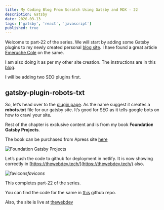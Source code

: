 ```yaml
---
title: My Coding Blog From Scratch Using Gatsby and MDX - 22
description: Gatsby
date: 2020-03-13
tags: ['gatsby', 'react', 'javascript']
published: true
---
```


Welcome to part-22 of the series. We will start by adding some Gatsby plugins to my newly created personal [blog site](https://thewebdev.tech/). I have found a great article [Emeruche Cole](https://dev.to/cole_ruche/my-top-plugins-for-a-gatsbyjs-powered-blog-1oo1) on the same.

I am also doing it as per my other site creation. The instructions are in this [blog](https://dev.to/nabendu82/creating-blog-site-using-stackbit-gatsbyjs-and-dev-3-4n31).

I will be adding two SEO plugins first.

## gatsby-plugin-robots-txt

So, let’s head over to the [plugin page](https://www.gatsbyjs.org/packages/gatsby-plugin-robots-txt/?=gatsby-plugin-robots-txt). As the name suggest it creates a **robots.txt** file for our gatsby site. It’s good for SEO as it tells google bots on how to crawl your site.

Rest of the chapter is exclusive content and is from my book **Foundation Gatsby Projects**.

The book can be purchased from Apress site <a href="https://www.apress.com/in/book/9781484265574" target="_blank" rel="noopener noreferrer">here</a>


![Foundation Gatsby Projects](https://res.cloudinary.com/dxkxvfo2o/image/upload/v1609570264/Foundation_Gatsby_zilffx.jpg)

Let’s push the code to github for deployment in netlify. It is now showing correctly in [https://thewebdev.tech/](https://thewebdev.tech/) also.

![favicons](https://res.cloudinary.com/dxkxvfo2o/image/upload/v1589902508/22-dev/8_boo2mg.png)*favicons*

This completes part-22 of the series.

You can find the code for the same in [this](https://github.com/nabendu82/thewebdev-public) github repo.

Also, the site is live at [thewebdev](https://thewebdev.tech/)



